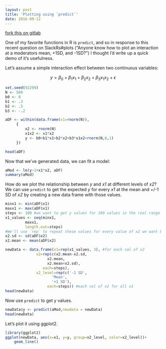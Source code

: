 ```yaml
---
layout: post
title: 'Plotting using `predict`'
date: 2016-09-12 
---
```


[fork this on gitlab](https://gitlab.com/jflournoy/misc-r-projects/tree/master/plot_using_predict)

One of my favorite functions in R is `predict`, and so in response to this recent question on SlackRs#plots ("Anyone know how to plot an interaction at a moderators mean, +1SD, and -1SD?") I thought I'd write up a quick demo of it's usefulness.

<!--more-->

Let's assume a simple interaction effect between two continuous variables:

$$y = \beta_{0} + \beta_{1}x_{1} + \beta_{2}x_{2} + \beta_{3}x_{1}x_{2}+\epsilon$$

```r
set.seed(92299)
N <- 500
b0 <- 0
b1 <- .3
b2 <- .5
b3 <- -.2

aDF <- within(data.frame(x1=rnorm(N)), 
     {
	     x2 <- rnorm(N)
	     x1x2 <- x1*x2
	     y <- b0+b1*x1+b2*x2+b3*x1x2+rnorm(N,0,1)
     })

head(aDF)
```

Now that we've generated data, we can fit a model:

```r
aMod <- lm(y~1+x1*x2, aDF)
summary(aMod)
```

How do we plot the relationship between _y_ and _x1_ at different levels of _x2_? We can use `predict` to get the expected _y_ for every _x1_ at the mean and +/-1 SD of _x2_ by creating a new data frame with those values.

```r
minx1 <- min(aDF$x1)
maxx1 <- max(aDF$x1)
steps <- 100 #we want to get y values for 100 values in the real range of x1 
x1_values <- seq(minx1, 
		 maxx1, 
		 length.out=steps)
#We'll use `rep` to repeat these values for every value of x2 we want below...
x2.sd <- sd(aDF$x2)
x2.mean <- mean(aDF$x2)

newData <- data.frame(x1=rep(x1_values, 3), #for each val of x2
		      x2=rep(c(x2.mean-x2.sd,
			       x2.mean,
			       x2.mean+x2.sd), 
			     each=steps),
		      x2_level=rep(c('-1 SD',
				     'Mean',
				     '+1 SD'),
				   each=steps)) #each val of x2 for all x1
head(newData)
```

Now use `predict` to get y values.

```r
newData$y <- predict(aMod,newdata = newData) 
head(newData)
```

Let's plot it using ggplot2.

```r
library(ggplot2)
ggplot(newData, aes(x=x1, y=y, group=x2_level, color=x2_level))+
	geom_line()
```

